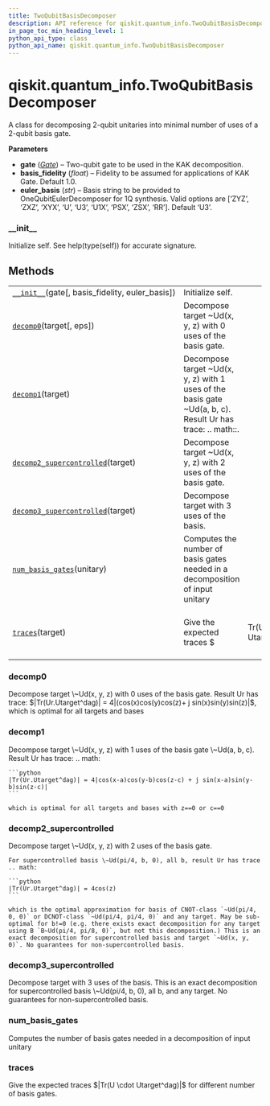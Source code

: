 ```yaml
---
title: TwoQubitBasisDecomposer
description: API reference for qiskit.quantum_info.TwoQubitBasisDecomposer
in_page_toc_min_heading_level: 1
python_api_type: class
python_api_name: qiskit.quantum_info.TwoQubitBasisDecomposer
---
```


# qiskit.quantum\_info.TwoQubitBasisDecomposer

<Class id="qiskit.quantum_info.TwoQubitBasisDecomposer" isDedicatedPage={true} github="https://github.com/qiskit/qiskit/tree/stable/0.17/qiskit/quantum_info/synthesis/two_qubit_decompose.py" signature="TwoQubitBasisDecomposer(gate, basis_fidelity=1.0, euler_basis=None)" modifiers="class">
  A class for decomposing 2-qubit unitaries into minimal number of uses of a 2-qubit basis gate.

  **Parameters**

  *   **gate** ([*Gate*](qiskit.circuit.Gate "qiskit.circuit.Gate")) – Two-qubit gate to be used in the KAK decomposition.
  *   **basis\_fidelity** (*float*) – Fidelity to be assumed for applications of KAK Gate. Default 1.0.
  *   **euler\_basis** (*str*) – Basis string to be provided to OneQubitEulerDecomposer for 1Q synthesis. Valid options are \[‘ZYZ’, ‘ZXZ’, ‘XYX’, ‘U’, ‘U3’, ‘U1X’, ‘PSX’, ‘ZSX’, ‘RR’]. Default ‘U3’.

  ### \_\_init\_\_

  <Function id="qiskit.quantum_info.TwoQubitBasisDecomposer.__init__" signature="__init__(gate, basis_fidelity=1.0, euler_basis=None)">
    Initialize self. See help(type(self)) for accurate signature.
  </Function>

  ## Methods

  |                                                                                                                                                                                 |                                                                                                             |                         |                                         |
  | ------------------------------------------------------------------------------------------------------------------------------------------------------------------------------- | ----------------------------------------------------------------------------------------------------------- | ----------------------- | --------------------------------------- |
  | [`__init__`](#qiskit.quantum_info.TwoQubitBasisDecomposer.__init__ "qiskit.quantum_info.TwoQubitBasisDecomposer.__init__")(gate\[, basis\_fidelity, euler\_basis])              | Initialize self.                                                                                            |                         |                                         |
  | [`decomp0`](#qiskit.quantum_info.TwoQubitBasisDecomposer.decomp0 "qiskit.quantum_info.TwoQubitBasisDecomposer.decomp0")(target\[, eps])                                         | Decompose target \~Ud(x, y, z) with 0 uses of the basis gate.                                               |                         |                                         |
  | [`decomp1`](#qiskit.quantum_info.TwoQubitBasisDecomposer.decomp1 "qiskit.quantum_info.TwoQubitBasisDecomposer.decomp1")(target)                                                 | Decompose target \~Ud(x, y, z) with 1 uses of the basis gate \~Ud(a, b, c). Result Ur has trace: .. math::. |                         |                                         |
  | [`decomp2_supercontrolled`](#qiskit.quantum_info.TwoQubitBasisDecomposer.decomp2_supercontrolled "qiskit.quantum_info.TwoQubitBasisDecomposer.decomp2_supercontrolled")(target) | Decompose target \~Ud(x, y, z) with 2 uses of the basis gate.                                               |                         |                                         |
  | [`decomp3_supercontrolled`](#qiskit.quantum_info.TwoQubitBasisDecomposer.decomp3_supercontrolled "qiskit.quantum_info.TwoQubitBasisDecomposer.decomp3_supercontrolled")(target) | Decompose target with 3 uses of the basis.                                                                  |                         |                                         |
  | [`num_basis_gates`](#qiskit.quantum_info.TwoQubitBasisDecomposer.num_basis_gates "qiskit.quantum_info.TwoQubitBasisDecomposer.num_basis_gates")(unitary)                        | Computes the number of basis gates needed in a decomposition of input unitary                               |                         |                                         |
  | [`traces`](#qiskit.quantum_info.TwoQubitBasisDecomposer.traces "qiskit.quantum_info.TwoQubitBasisDecomposer.traces")(target)                                                    | Give the expected traces \$                                                                                 | Tr(U \cdot Utarget^dag) | \$ for different number of basis gates. |

  ### decomp0

  <Function id="qiskit.quantum_info.TwoQubitBasisDecomposer.decomp0" signature="decomp0(target, eps=1e-15)" modifiers="static">
    Decompose target \~Ud(x, y, z) with 0 uses of the basis gate. Result Ur has trace: $|Tr(Ur.Utarget^dag)| = 4|(cos(x)cos(y)cos(z)+ j sin(x)sin(y)sin(z)|$, which is optimal for all targets and bases
  </Function>

  ### decomp1

  <Function id="qiskit.quantum_info.TwoQubitBasisDecomposer.decomp1" signature="decomp1(target)">
    Decompose target \~Ud(x, y, z) with 1 uses of the basis gate \~Ud(a, b, c). Result Ur has trace: .. math:

    ```python
    |Tr(Ur.Utarget^dag)| = 4|cos(x-a)cos(y-b)cos(z-c) + j sin(x-a)sin(y-b)sin(z-c)|
    ```

    which is optimal for all targets and bases with z==0 or c==0
  </Function>

  ### decomp2\_supercontrolled

  <Function id="qiskit.quantum_info.TwoQubitBasisDecomposer.decomp2_supercontrolled" signature="decomp2_supercontrolled(target)">
    Decompose target \~Ud(x, y, z) with 2 uses of the basis gate.

    For supercontrolled basis \~Ud(pi/4, b, 0), all b, result Ur has trace .. math:

    ```python
    |Tr(Ur.Utarget^dag)| = 4cos(z)
    ```

    which is the optimal approximation for basis of CNOT-class `~Ud(pi/4, 0, 0)` or DCNOT-class `~Ud(pi/4, pi/4, 0)` and any target. May be sub-optimal for b!=0 (e.g. there exists exact decomposition for any target using B `B~Ud(pi/4, pi/8, 0)`, but not this decomposition.) This is an exact decomposition for supercontrolled basis and target `~Ud(x, y, 0)`. No guarantees for non-supercontrolled basis.
  </Function>

  ### decomp3\_supercontrolled

  <Function id="qiskit.quantum_info.TwoQubitBasisDecomposer.decomp3_supercontrolled" signature="decomp3_supercontrolled(target)">
    Decompose target with 3 uses of the basis. This is an exact decomposition for supercontrolled basis \~Ud(pi/4, b, 0), all b, and any target. No guarantees for non-supercontrolled basis.
  </Function>

  ### num\_basis\_gates

  <Function id="qiskit.quantum_info.TwoQubitBasisDecomposer.num_basis_gates" signature="num_basis_gates(unitary)">
    Computes the number of basis gates needed in a decomposition of input unitary
  </Function>

  ### traces

  <Function id="qiskit.quantum_info.TwoQubitBasisDecomposer.traces" signature="traces(target)">
    Give the expected traces $|Tr(U \cdot Utarget^dag)|$ for different number of basis gates.
  </Function>
</Class>

